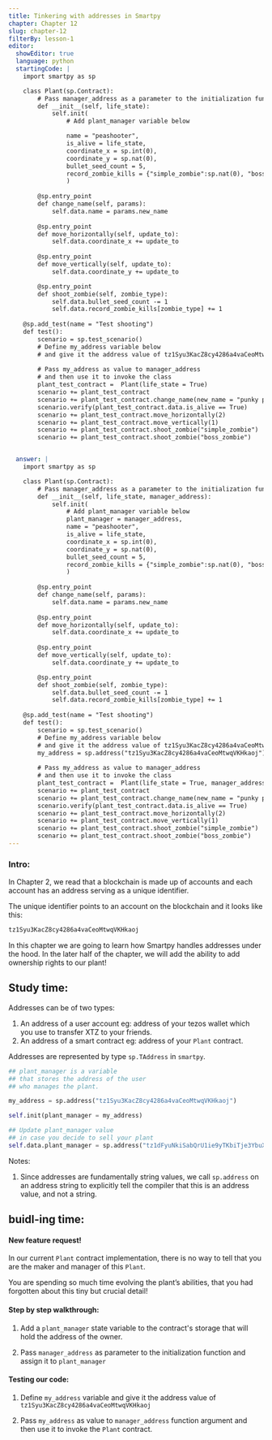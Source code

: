 ```yaml
---
title: Tinkering with addresses in Smartpy
chapter: Chapter 12
slug: chapter-12
filterBy: lesson-1
editor:
  showEditor: true
  language: python
  startingCode: |
    import smartpy as sp

    class Plant(sp.Contract):
        # Pass manager_address as a parameter to the initialization function
        def __init__(self, life_state):
            self.init(
                # Add plant_manager variable below

                name = "peashooter",
                is_alive = life_state,
                coordinate_x = sp.int(0), 
                coordinate_y = sp.nat(0), 
                bullet_seed_count = 5,
                record_zombie_kills = {"simple_zombie":sp.nat(0), "boss_zombie":sp.nat(0)}
                )
            
        @sp.entry_point
        def change_name(self, params): 
            self.data.name = params.new_name
        
        @sp.entry_point
        def move_horizontally(self, update_to):
            self.data.coordinate_x += update_to
        
        @sp.entry_point
        def move_vertically(self, update_to):
            self.data.coordinate_y += update_to

        @sp.entry_point
        def shoot_zombie(self, zombie_type): 
            self.data.bullet_seed_count -= 1
            self.data.record_zombie_kills[zombie_type] += 1
         
    @sp.add_test(name = "Test shooting")
    def test():
        scenario = sp.test_scenario()
        # Define my_address variable below
        # and give it the address value of tz1Syu3KacZ8cy4286a4vaCeoMtwqVKHkaoj
        
        # Pass my_address as value to manager_address
        # and then use it to invoke the class
        plant_test_contract =  Plant(life_state = True)
        scenario += plant_test_contract
        scenario += plant_test_contract.change_name(new_name = "punky peashooter")
        scenario.verify(plant_test_contract.data.is_alive == True)
        scenario += plant_test_contract.move_horizontally(2)
        scenario += plant_test_contract.move_vertically(1)
        scenario += plant_test_contract.shoot_zombie("simple_zombie")
        scenario += plant_test_contract.shoot_zombie("boss_zombie")


  answer: |  
    import smartpy as sp

    class Plant(sp.Contract):
        # Pass manager_address as a parameter to the initialization function
        def __init__(self, life_state, manager_address):
            self.init(
                # Add plant_manager variable below
                plant_manager = manager_address,
                name = "peashooter",
                is_alive = life_state,
                coordinate_x = sp.int(0), 
                coordinate_y = sp.nat(0), 
                bullet_seed_count = 5,
                record_zombie_kills = {"simple_zombie":sp.nat(0), "boss_zombie":sp.nat(0)}
                )
            
        @sp.entry_point
        def change_name(self, params): 
            self.data.name = params.new_name
        
        @sp.entry_point
        def move_horizontally(self, update_to):
            self.data.coordinate_x += update_to
        
        @sp.entry_point
        def move_vertically(self, update_to):
            self.data.coordinate_y += update_to

        @sp.entry_point
        def shoot_zombie(self, zombie_type): 
            self.data.bullet_seed_count -= 1
            self.data.record_zombie_kills[zombie_type] += 1
        
    @sp.add_test(name = "Test shooting")
    def test():
        scenario = sp.test_scenario()
        # Define my_address variable below
        # and give it the address value of tz1Syu3KacZ8cy4286a4vaCeoMtwqVKHkaoj
        my_address = sp.address("tz1Syu3KacZ8cy4286a4vaCeoMtwqVKHkaoj")
        
        # Pass my_address as value to manager_address
        # and then use it to invoke the class
        plant_test_contract =  Plant(life_state = True, manager_address = my_address)
        scenario += plant_test_contract
        scenario += plant_test_contract.change_name(new_name = "punky peashooter")
        scenario.verify(plant_test_contract.data.is_alive == True)
        scenario += plant_test_contract.move_horizontally(2)
        scenario += plant_test_contract.move_vertically(1)
        scenario += plant_test_contract.shoot_zombie("simple_zombie")
        scenario += plant_test_contract.shoot_zombie("boss_zombie")
---
```


### Intro:

In Chapter 2,  we read that a blockchain is made up of accounts and each account has an address serving as a unique identifier. 

The unique identifier points to an account on the blockchain and it looks like this: 

```css
tz1Syu3KacZ8cy4286a4vaCeoMtwqVKHkaoj
```

In this chapter we are going to learn how Smartpy handles addresses under the hood. In the later half of the chapter, we will add the ability to add ownership rights to our plant! 

## Study time: 

Addresses can be of two types: 

1. An address of a user account eg: address of your tezos wallet which you use to transfer XTZ to your friends. 
2. An address of a smart contract eg: address of your `Plant` contract. 


Addresses are represented by type `sp.TAddress` in `smartpy`. 

```python
## plant_manager is a variable 
## that stores the address of the user 
## who manages the plant. 

my_address = sp.address("tz1Syu3KacZ8cy4286a4vaCeoMtwqVKHkaoj")

self.init(plant_manager = my_address)

## Update plant_manager value 
## in case you decide to sell your plant
self.data.plant_manager = sp.address("tz1dFyuNkiSabQrU1ie9yTKbiTje3YbuXjX1")

```


Notes: 

1. Since addresses are fundamentally string values, we call `sp.address` on an address string to explicitly tell the compiler that this is an address value, and not a string. 



## buidl-ing time:

#### New feature request!

In our current  `Plant` contract implementation, there is no way to tell that you are the maker and manager of this `Plant`. 

You are spending so much time evolving the plant’s abilities, that you had forgotten about this tiny but crucial detail! 


#### Step by step walkthrough: 
 
1. Add a `plant_manager` state variable to the contract's storage that will hold the address of the owner. 

2. Pass `manager_address` as parameter to the initialization function and assign it to `plant_manager`
 


#### Testing our code: 

1. Define `my_address` variable and give it the address value of `tz1Syu3KacZ8cy4286a4vaCeoMtwqVKHkaoj`

2. Pass `my_address` as value to `manager_address` function argument and then use it to invoke the `Plant` contract. 
    

